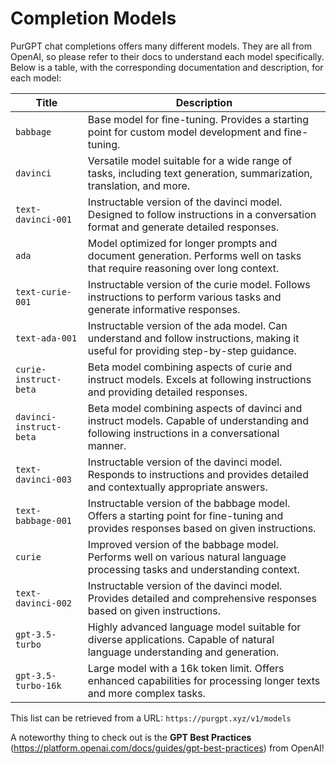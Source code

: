 # Completion Models

PurGPT chat completions offers many different models. They are all from OpenAI, so please refer to their docs to understand each model specifically. Below is a table, with the corresponding documentation and description, for each model:

|        Title       |                        Description                       |
|-------------------|---------------------------------------------------------|
|      `babbage`      | Base model for fine-tuning. Provides a starting point for custom model development and fine-tuning. |
|     `davinci`      | Versatile model suitable for a wide range of tasks, including text generation, summarization, translation, and more. |
| `text-davinci-001`  | Instructable version of the davinci model. Designed to follow instructions in a conversation format and generate detailed responses. |
|        `ada`        | Model optimized for longer prompts and document generation. Performs well on tasks that require reasoning over long context. |
|  `text-curie-001`   | Instructable version of the curie model. Follows instructions to perform various tasks and generate informative responses. |
|   `text-ada-001`    | Instructable version of the ada model. Can understand and follow instructions, making it useful for providing step-by-step guidance. |
| `curie-instruct-beta` | Beta model combining aspects of curie and instruct models. Excels at following instructions and providing detailed responses. |
| `davinci-instruct-beta` | Beta model combining aspects of davinci and instruct models. Capable of understanding and following instructions in a conversational manner. |
|  `text-davinci-003` | Instructable version of the davinci model. Responds to instructions and provides detailed and contextually appropriate answers. |
| `text-babbage-001` | Instructable version of the babbage model. Offers a starting point for fine-tuning and provides responses based on given instructions. |
|       `curie`       | Improved version of the babbage model. Performs well on various natural language processing tasks and understanding context. |
| `text-davinci-002` | Instructable version of the davinci model. Provides detailed and comprehensive responses based on given instructions. |
|  `gpt-3.5-turbo`  | Highly advanced language model suitable for diverse applications. Capable of natural language understanding and generation. |
| `gpt-3.5-turbo-16k` | Large model with a 16k token limit. Offers enhanced capabilities for processing longer texts and more complex tasks. |

This list can be retrieved from a URL: `https://purgpt.xyz/v1/models`

A noteworthy thing to check out is the **GPT Best Practices** (https://platform.openai.com/docs/guides/gpt-best-practices) from OpenAI!